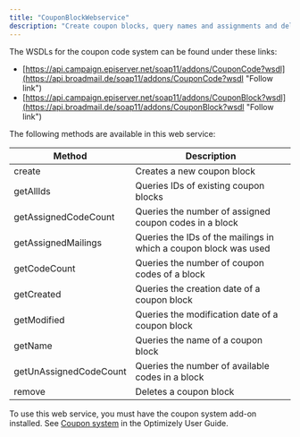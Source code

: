 ```yaml
---
title: "CouponBlockWebservice"
description: "Create coupon blocks, query names and assignments and delete blocks in Optimizely Campaign."
---
```


The WSDLs for the coupon code system can be found under these links:

* [https://api.campaign.episerver.net/soap11/addons/CouponCode?wsdl](https://api.broadmail.de/soap11/addons/CouponCode?wsdl "Follow link")
* [https://api.campaign.episerver.net/soap11/addons/CouponBlock?wsdl](https://api.broadmail.de/soap11/addons/CouponBlock?wsdl "Follow link")

The following methods are available in this web service:

| Method                 | Description                                                      |
| ---------------------- | ---------------------------------------------------------------- |
| create                 | Creates a new coupon block                                       |
| getAllIds              | Queries IDs of existing coupon blocks                            |
| getAssignedCodeCount   | Queries the number of assigned coupon codes in a block           |
| getAssignedMailings    | Queries the IDs of the mailings in which a coupon block was used |
| getCodeCount           | Queries the number of coupon codes of a block                    |
| getCreated             | Queries the creation date of a coupon block                      |
| getModified            | Queries the modification date of a coupon block                  |
| getName                | Queries the name of a coupon block                               |
| getUnAssignedCodeCount | Queries the number of available codes in a block                 |
| remove                 | Deletes a coupon block                                           |

To use this web service, you must have the coupon system add-on installed. See [Coupon system](https://support.optimizely.com/hc/en-us/articles/4413192215949-Introduction-to-the-coupon-system) in the Optimizely User Guide.